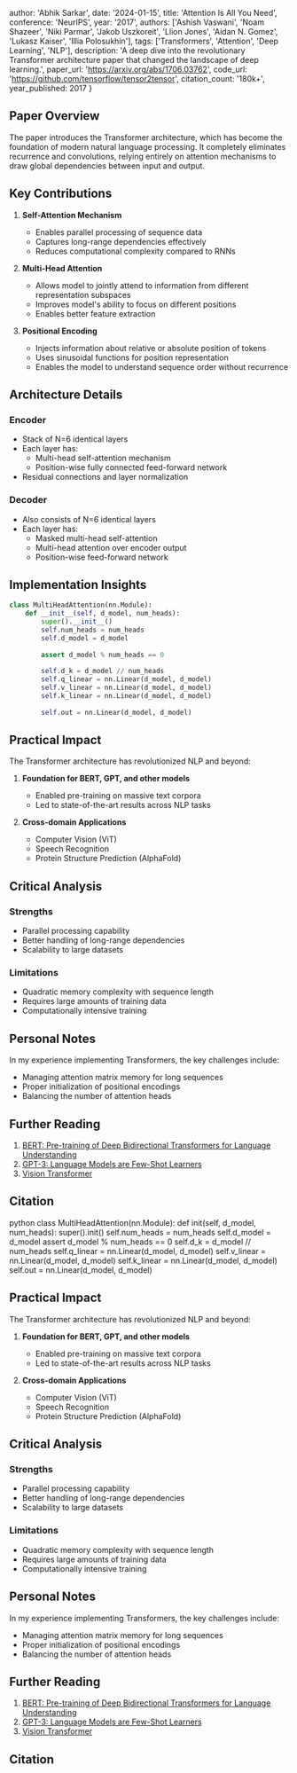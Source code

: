 
  author: 'Abhik Sarkar',
  date: '2024-01-15',
  title: 'Attention Is All You Need',
  conference: 'NeurIPS',
  year: '2017',
  authors: ['Ashish Vaswani', 'Noam Shazeer', 'Niki Parmar', 'Jakob Uszkoreit', 'Llion Jones', 'Aidan N. Gomez', 'Lukasz Kaiser', 'Illia Polosukhin'],
  tags: ['Transformers', 'Attention', 'Deep Learning', 'NLP'],
  description: 'A deep dive into the revolutionary Transformer architecture paper that changed the landscape of deep learning.',
  paper_url: 'https://arxiv.org/abs/1706.03762',
  code_url: 'https://github.com/tensorflow/tensor2tensor',
  citation_count: '180k+',
  year_published: 2017
}


## Paper Overview

The paper introduces the Transformer architecture, which has become the foundation of modern natural language processing. It completely eliminates recurrence and convolutions, relying entirely on attention mechanisms to draw global dependencies between input and output.

## Key Contributions

1. **Self-Attention Mechanism**
   - Enables parallel processing of sequence data
   - Captures long-range dependencies effectively
   - Reduces computational complexity compared to RNNs

2. **Multi-Head Attention**
   - Allows model to jointly attend to information from different representation subspaces
   - Improves model's ability to focus on different positions
   - Enables better feature extraction

3. **Positional Encoding**
   - Injects information about relative or absolute position of tokens
   - Uses sinusoidal functions for position representation
   - Enables the model to understand sequence order without recurrence

## Architecture Details

### Encoder
- Stack of N=6 identical layers
- Each layer has:
  - Multi-head self-attention mechanism
  - Position-wise fully connected feed-forward network
- Residual connections and layer normalization

### Decoder
- Also consists of N=6 identical layers
- Each layer has:
  - Masked multi-head self-attention
  - Multi-head attention over encoder output
  - Position-wise feed-forward network

## Implementation Insights

```python
class MultiHeadAttention(nn.Module):
    def __init__(self, d_model, num_heads):
        super().__init__()
        self.num_heads = num_heads
        self.d_model = d_model
        
        assert d_model % num_heads == 0
        
        self.d_k = d_model // num_heads
        self.q_linear = nn.Linear(d_model, d_model)
        self.v_linear = nn.Linear(d_model, d_model)
        self.k_linear = nn.Linear(d_model, d_model)
        
        self.out = nn.Linear(d_model, d_model)
```

## Practical Impact

The Transformer architecture has revolutionized NLP and beyond:

1. **Foundation for BERT, GPT, and other models**
   - Enabled pre-training on massive text corpora
   - Led to state-of-the-art results across NLP tasks

2. **Cross-domain Applications**
   - Computer Vision (ViT)
   - Speech Recognition
   - Protein Structure Prediction (AlphaFold)

## Critical Analysis

### Strengths
- Parallel processing capability
- Better handling of long-range dependencies
- Scalability to large datasets

### Limitations
- Quadratic memory complexity with sequence length
- Requires large amounts of training data
- Computationally intensive training

## Personal Notes

In my experience implementing Transformers, the key challenges include:
- Managing attention matrix memory for long sequences
- Proper initialization of positional encodings
- Balancing the number of attention heads

## Further Reading

1. [BERT: Pre-training of Deep Bidirectional Transformers for Language Understanding](https://arxiv.org/abs/1810.04805)
2. [GPT-3: Language Models are Few-Shot Learners](https://arxiv.org/abs/2005.14165)
3. [Vision Transformer](https://arxiv.org/abs/2010.11929)

## Citation



python
class MultiHeadAttention(nn.Module):
def init(self, d_model, num_heads):
super().init()
self.num_heads = num_heads
self.d_model = d_model
assert d_model % num_heads == 0
self.d_k = d_model // num_heads
self.q_linear = nn.Linear(d_model, d_model)
self.v_linear = nn.Linear(d_model, d_model)
self.k_linear = nn.Linear(d_model, d_model)
self.out = nn.Linear(d_model, d_model)


## Practical Impact

The Transformer architecture has revolutionized NLP and beyond:

1. **Foundation for BERT, GPT, and other models**
   - Enabled pre-training on massive text corpora
   - Led to state-of-the-art results across NLP tasks

2. **Cross-domain Applications**
   - Computer Vision (ViT)
   - Speech Recognition
   - Protein Structure Prediction (AlphaFold)

## Critical Analysis

### Strengths
- Parallel processing capability
- Better handling of long-range dependencies
- Scalability to large datasets

### Limitations
- Quadratic memory complexity with sequence length
- Requires large amounts of training data
- Computationally intensive training

## Personal Notes

In my experience implementing Transformers, the key challenges include:
- Managing attention matrix memory for long sequences
- Proper initialization of positional encodings
- Balancing the number of attention heads

## Further Reading

1. [BERT: Pre-training of Deep Bidirectional Transformers for Language Understanding](https://arxiv.org/abs/1810.04805)
2. [GPT-3: Language Models are Few-Shot Learners](https://arxiv.org/abs/2005.14165)
3. [Vision Transformer](https://arxiv.org/abs/2010.11929)

## Citation
